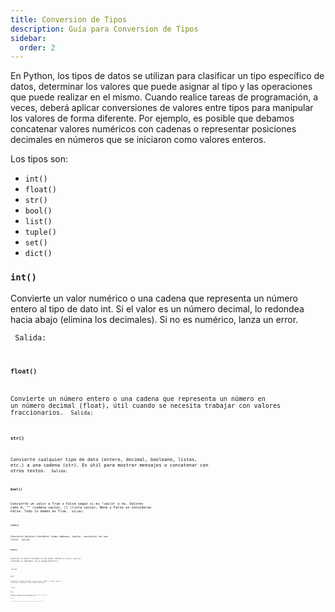 ```yaml
---
title: Conversion de Tipos
description: Guía para Conversion de Tipos
sidebar:
  order: 2
---
```



En Python, los tipos de datos se utilizan para clasificar un tipo específico de datos, determinar los valores que puede asignar al tipo y las operaciones que puede realizar en el mismo. Cuando realice tareas de programación, a veces, deberá aplicar conversiones de valores entre tipos para manipular los valores de forma diferente. Por ejemplo, es posible que debamos concatenar valores numéricos con cadenas o representar posiciones decimales en números que se iniciaron como valores enteros.

Los tipos son:

- <code>int()</code>
- <code>float()</code>
- <code>str()</code>
- <code>bool()</code>
- <code>list()</code>
- <code>tuple()</code>
- <code>set()</code>
- <code>dict()</code>

### <code>int()</code>

Convierte un valor numérico o una cadena que representa un número entero al tipo de dato int. Si el valor es un número decimal, lo redondea hacia abajo (elimina los decimales). Si no es numérico, lanza un error.

<Code 
code="
print(int(43.54)) # Convierte el decimal a entero, quitando los decimales
"
lang="py" 
title="Int.py" 
mark="highlights"
frame='auto' />
Salida: 
<Code 
code="
43 
"
title="Int.py" 
mark="highlights"
frame='terminal' />


### <code>float()</code>

Convierte un número entero o una cadena que representa un número en un número decimal (float), útil cuando se necesita trabajar con valores fraccionarios.
<Code 
code="
print(float('3.14'))
print(float(10))
"
lang="py" 
title="Int.py" 
mark="highlights"
frame='auto' />
Salida: 
<Code 
code="
3.14
10.0
"
title="float.py" 
mark="highlights"
frame='terminal' />

### <code>str()</code>

Convierte cualquier tipo de dato (entero, decimal, booleano, listas, etc.) a una cadena (str). Es útil para mostrar mensajes o concatenar con otros textos.
<Code 
code="
print(str(100))
print(str(True))
"
lang="py" 
title="Str.py" 
mark="highlights"
frame='auto' />
Salida: 
<Code 
code="
100
True
"
title="Str.py" 
mark="highlights"
frame='terminal' />

### <code>bool()</code>
Convierte un valor a True o False según si es "vacío" o no. Valores como 0, "" (cadena vacía), [] (lista vacía), None y False se consideran False. Todo lo demás es True.
<Code 
code="
print(bool(1))
print(bool(0))
print(bool('Hola'))
"
lang="py" 
title="Bool.py" 
mark="highlights"
frame='auto' />
Salida: 
<Code 
code="
True
False
True
"
title="Bool.py" 
mark="highlights"
frame='terminal' />

### <code>list()</code>
Convierte objetos iterables (como cadenas, tuplas, conjuntos) en una lista.
<Code 
code="
print(list('hola') )
print(list((1, 2, 3)))
"
lang="py" 
title="List.py" 
mark="highlights"
frame='auto' />
Salida: 
<Code 
code="
['h', 'o', 'l', 'a']
[1, 2, 3]
"
title="List.py" 
mark="highlights"
frame='terminal' />
### <code>tuple()</code>

Convierte un objeto iterable en una tupla. Similar a list(), pero el resultado es inmutable (no se puede modificar).

<Code 
code="
print(tuple('abc'))
print(tuple([1, 2, 3]))
"
lang="py" 
title="Tuple.py" 
mark="highlights"
frame='auto' />
Salida: 
<Code 
code="
('a', 'b', 'c')
(1, 2, 3)
"
title="Tuple.py" 
mark="highlights"
frame='terminal' />

### <code>set()</code>

Convierte un objeto iterable en una tupla. Similar a list(), pero el resultado es inmutable (no se puede modificar).

<Code 
code="
print(set([1, 2, 2, 3]))
print(set('hello') )
"
lang="py" 
title="Set.py" 
mark="highlights"
frame='auto' />
Salida: 
<Code 
code="
{1, 2, 3}
{'h', 'e', 'l', 'o'}
"
title="Set.py" 
mark="highlights"
frame='terminal' />

### <code>dict()</code>

Convierte un objeto iterable en una tupla. Similar a list(), pero el resultado es inmutable (no se puede modificar).

<Code 
code="
print(dict([('a', 1), ('b', 2)]))
"
lang="py" 
title="Dict.py" 
mark="highlights"
frame='auto' />
Salida: 
<Code 
code="
{'a': 1, 
&nbsp;'b': 2}
"
title="Dict.py" 
mark="highlights"
frame='terminal' />

<Aside type='note'>
  Convierte a diccionario requiere una estructura compatible, como una lista de tuplas 
</Aside>